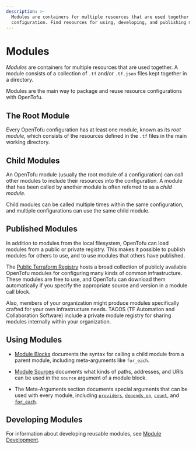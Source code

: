```yaml
---
description: >-
  Modules are containers for multiple resources that are used together in a
  configuration. Find resources for using, developing, and publishing modules.
---
```


# Modules

_Modules_ are containers for multiple resources that are used together. A module
consists of a collection of `.tf` and/or `.tf.json` files kept together in a
directory.

Modules are the main way to package and reuse resource configurations with
OpenTofu.

## The Root Module

Every OpenTofu configuration has at least one module, known as its
_root module_, which consists of the resources defined in the `.tf` files in
the main working directory.

## Child Modules

An OpenTofu module (usually the root module of a configuration) can _call_ other
modules to include their resources into the configuration. A module that has
been called by another module is often referred to as a _child module._

Child modules can be called multiple times within the same configuration, and
multiple configurations can use the same child module.

## Published Modules

In addition to modules from the local filesystem, OpenTofu can load modules
from a public or private registry. This makes it possible to publish modules for
others to use, and to use modules that others have published.

The [Public Terraform Registry](https://registry.terraform.io/browse/modules) hosts a
broad collection of publicly available OpenTofu modules for configuring many
kinds of common infrastructure. These modules are free to use, and OpenTofu can
download them automatically if you specify the appropriate source and version in
a module call block.

Also, members of your organization might produce modules specifically crafted
for your own infrastructure needs. TACOS (TF Automation and Collaboration Software) include a private
module registry for sharing modules internally within your organization.

## Using Modules

- [Module Blocks](/docs/language/modules/syntax) documents the syntax for
  calling a child module from a parent module, including meta-arguments like
  `for_each`.

- [Module Sources](/docs/language/modules/sources) documents what kinds of paths,
  addresses, and URIs can be used in the `source` argument of a module block.

- The Meta-Arguments section documents special arguments that can be used with
  every module, including
  [`providers`](/docs/language/meta-arguments/module-providers),
  [`depends_on`](/docs/language/meta-arguments/depends_on),
  [`count`](/docs/language/meta-arguments/count),
  and [`for_each`](/docs/language/meta-arguments/for_each).

## Developing Modules

For information about developing reusable modules, see
[Module Development](/docs/language/modules/develop).
